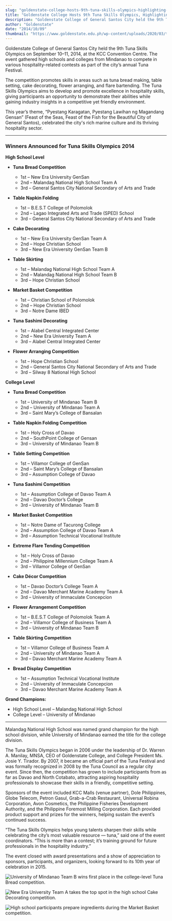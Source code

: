 ```yaml
---
slug: "goldenstate-college-hosts-9th-tuna-skills-olympics-highlighting-mindanaos-hospitality-talents"
title: "Goldenstate College Hosts 9th Tuna Skills Olympics, Highlighting Mindanao’s Hospitality Talents"
description: "Goldenstate College of General Santos City held the 9th Tuna Skills Olympics on September 10–11..."
author: "Goldenstate"
date: "2014/10/09"
thumbnail: "https://www.goldenstate.edu.ph/wp-content/uploads/2020/03/tuna-2014-01.jpg"
---
```


Goldenstate College of General Santos City held the 9th Tuna Skills Olympics on September 10–11, 2014, at the KCC Convention Centre. The event gathered high schools and colleges from Mindanao to compete in various hospitality-related contests as part of the city’s annual Tuna Festival.

The competition promotes skills in areas such as tuna bread making, table setting, cake decorating, flower arranging, and flare bartending. The Tuna Skills Olympics aims to develop and promote excellence in hospitality skills, giving participants an opportunity to demonstrate their abilities while gaining industry insights in a competitive yet friendly environment.

This year’s theme, “Pyestang Karagatan, Pyestang Lawihan ng Magandang Gensan” (Feast of the Seas, Feast of the Fish for the Beautiful City of General Santos), celebrated the city's rich marine culture and its thriving hospitality sector.

---

### Winners Announced for Tuna Skills Olympics 2014

**High School Level**

* **Tuna Bread Competition**
  - 1st – New Era University GenSan
  - 2nd – Malandag National High School Team A
  - 3rd – General Santos City National Secondary of Arts and Trade

* **Table Napkin Folding**
  - 1st – B.E.S.T College of Polomolok
  - 2nd – Lagao Integrated Arts and Trade (SPED) School
  - 3rd – General Santos City National Secondary of Arts and Trade

* **Cake Decorating**
  - 1st – New Era University GenSan Team A
  - 2nd – Hope Christian School
  - 3rd – New Era University GenSan Team B

* **Table Skirting**
  - 1st – Malandag National High School Team A
  - 2nd – Malandag National High School Team B
  - 3rd – Hope Christian School

* **Market Basket Competition**
  - 1st – Christian School of Polomolok
  - 2nd – Hope Christian School
  - 3rd – Notre Dame IBED

* **Tuna Sashimi Decorating**
  - 1st – Alabel Central Integrated Center
  - 2nd – New Era University Team A
  - 3rd – Alabel Central Integrated Center

* **Flower Arranging Competition**
  - 1st – Hope Christian School
  - 2nd – General Santos City National Secondary of Arts and Trade
  - 3rd – Silway 8 National High School

**College Level**

* **Tuna Bread Competition**
  - 1st – University of Mindanao Team B
  - 2nd – University of Mindanao Team A
  - 3rd – Saint Mary’s College of Bansalan

* **Table Napkin Folding Competition**
  - 1st – Holy Cross of Davao
  - 2nd – SouthPoint College of Gensan
  - 3rd – University of Mindanao Team B

* **Table Setting Competition**
  - 1st – Villamor College of GenSan
  - 2nd – Saint Mary’s College of Bansalan
  - 3rd – Assumption College of Davao

* **Tuna Sashimi Competition**
  - 1st – Assumption College of Davao Team A
  - 2nd – Davao Doctor’s College
  - 3rd – University of Mindanao Team B

* **Market Basket Competition**
  - 1st – Notre Dame of Tacurong College
  - 2nd – Assumption College of Davao Team A
  - 3rd – Assumption Technical Vocational Institute

* **Extreme Flare Tending Competition**
  - 1st – Holy Cross of Davao
  - 2nd – Philippine Millennium College Team A
  - 3rd – Villamor College of GenSan

* **Cake Décor Competition**
  - 1st – Davao Doctor’s College Team A
  - 2nd – Davao Merchant Marine Academy Team A
  - 3rd – University of Immaculate Concepcion

* **Flower Arrangement Competition**
  - 1st – B.E.S.T College of Polomolok Team A
  - 2nd – Villamor College of Business Team A
  - 3rd – University of Mindanao Team B

* **Table Skirting Competition**
  - 1st – Villamor College of Business Team A
  - 2nd – University of Mindanao Team A
  - 3rd – Davao Merchant Marine Academy Team A

* **Bread Display Competition**
  - 1st – Assumption Technical Vocational Institute
  - 2nd – University of Immaculate Concepcion
  - 3rd – Davao Merchant Marine Academy Team A

**Grand Champions:**

* High School Level – Malandag National High School
* College Level – University of Mindanao

---

Malandag National High School was named grand champion for the high school division, while University of Mindanao earned the title for the college division.

The Tuna Skills Olympics began in 2006 under the leadership of Dr. Warren A. Manilay, MNSA, CEO of Goldenstate College, and College President Ms. Josie Y. Tirador. By 2007, it became an official part of the Tuna Festival and was formally recognized in 2008 by the Tuna Council as a regular city event. Since then, the competition has grown to include participants from as far as Davao and North Cotabato, attracting aspiring hospitality professionals to showcase their skills in a friendly, competitive setting.

Sponsors of the event included KCC Malls (venue partner), Dole Philippines, Globe Telecom, Petron Gasul, Grab-a-Crab Restaurant, Universal Robina Corporation, Avon Cosmetics, the Philippine Fisheries Development Authority, and the Philippine Foremost Milling Corporation. Each provided product support and prizes for the winners, helping sustain the event’s continued success.

“The Tuna Skills Olympics helps young talents sharpen their skills while celebrating the city’s most valuable resource — tuna,” said one of the event coordinators. “This is more than a contest; it’s training ground for future professionals in the hospitality industry.”

The event closed with award presentations and a show of appreciation to sponsors, participants, and organizers, looking forward to its 10th year of celebration in 2015.

![University of Mindanao Team B wins first place in the college-level Tuna Bread competition.](https://www.goldenstate.edu.ph/wp-content/uploads/2020/03/tuna-2014-02.jpg)

![New Era University Team A takes the top spot in the high school Cake Decorating competition.](https://www.goldenstate.edu.ph/wp-content/uploads/2020/03/tuna-2014-03.jpg)

![High school participants prepare ingredients during the Market Basket competition.](https://www.goldenstate.edu.ph/wp-content/uploads/2020/03/tuna-2014-04.jpg)
